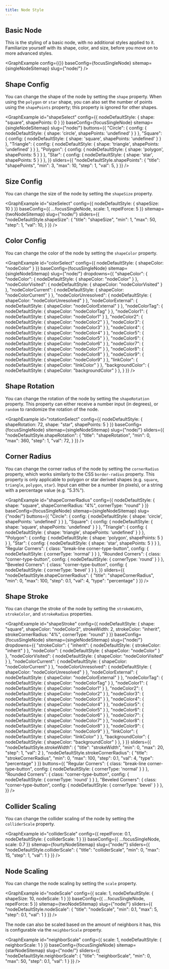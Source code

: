 ```yaml
---
title: Node Style
---
```



## Basic Node

This is the styling of a basic node, with no additional styles applied to it.
Familiarize yourself with its shape, color, and size, before you move on to more advanced styles.

<GraphExample config={{}} baseConfig={focusSingleNode} sitemap={singleNodeSitemap} slug={"node/"} />


## Shape Config
You can change the shape of the node by setting the `shape` property.
When using the `polygon` or `star` shape, you can also set the number of points using the `shapePoints` property;
this property is ignored for other shapes.

<GraphExample id="shapeSelect" config={{ nodeDefaultStyle: { shape: "square", shapePoints: 0 } }} baseConfig={focusSingleNode} sitemap={singleNodeSitemap} slug={"node/"}
	buttons={{
		"Circle": { config: { nodeDefaultStyle: { shape: 'circle', shapePoints: 'undefined' } } },
		"Square": { config: { nodeDefaultStyle: { shape: 'square', shapePoints: 'undefined' } } },
		"Triangle": { config: { nodeDefaultStyle: { shape: 'triangle', shapePoints: 'undefined' } } },
		"Polygon": { config: { nodeDefaultStyle: { shape: 'polygon', shapePoints: 5 } } },
		"Star": { config: { nodeDefaultStyle: { shape: 'star', shapePoints: 5 } } },
	}}
	sliders={{
		"nodeDefaultStyle.shapePoints": {
			"title": "shapePoints",
			"min": 3,
			"max": 10,
			"step": 1,
			"val": 5,
		}
	}}
/>

## Size Config
You can change the size of the node by setting the `shapeSize` property.

<GraphExample id="sizeSelect" config={{ nodeDefaultStyle: { shapeSize: 10 } }} baseConfig={{ ...focusSingleNode, scale: 1, repelForce: 5 }} sitemap={twoNodeSitemap} slug={"node/"}
	sliders={{
		"nodeDefaultStyle.shapeSize": {
			"title": "shapeSize",
			"min": 1,
			"max": 50,
			"step": 1,
			"val": 10,
		}
	}}
/>


## Color Config
You can change the color of the node by setting the `shapeColor` property.

<GraphExample id="colorSelect" config={{ nodeDefaultStyle: { shapeColor: "nodeColor" } }} baseConfig={focusSingleNode} sitemap={singleNodeSitemap} slug={"node/"}
	dropdowns={{
		"shapeColor": {
			"nodeColor": { nodeDefaultStyle: { shapeColor: "nodeColor" } },
			"nodeColorVisited": { nodeDefaultStyle: { shapeColor: "nodeColorVisited" } },
			"nodeColorCurrent": { nodeDefaultStyle: { shapeColor: "nodeColorCurrent" } },
			"nodeColorUnresolved": { nodeDefaultStyle: { shapeColor: "nodeColorUnresolved" } },
			"nodeColorExternal": { nodeDefaultStyle: { shapeColor: "nodeColorExternal" } },
			"nodeColorTag": { nodeDefaultStyle: { shapeColor: "nodeColorTag" } },
			"nodeColor1": { nodeDefaultStyle: { shapeColor: "nodeColor1" } },
			"nodeColor2": { nodeDefaultStyle: { shapeColor: "nodeColor2" } },
			"nodeColor3": { nodeDefaultStyle: { shapeColor: "nodeColor3" } },
			"nodeColor4": { nodeDefaultStyle: { shapeColor: "nodeColor4" } },
			"nodeColor5": { nodeDefaultStyle: { shapeColor: "nodeColor5" } },
			"nodeColor6": { nodeDefaultStyle: { shapeColor: "nodeColor6" } },
			"nodeColor7": { nodeDefaultStyle: { shapeColor: "nodeColor7" } },
			"nodeColor8": { nodeDefaultStyle: { shapeColor: "nodeColor8" } },
			"nodeColor9": { nodeDefaultStyle: { shapeColor: "nodeColor9" } },
			"linkColor": { nodeDefaultStyle: { shapeColor: "linkColor" } },
			"backgroundColor": { nodeDefaultStyle: { shapeColor: "backgroundColor" } },
		}
	}}
/>


## Shape Rotation
You can change the rotation of the node by setting the `shapeRotation` property.
This property can either receive a number input (in degrees), or `random` to randomize the rotation of the node.

<GraphExample id="rotationSelect" config={{ nodeDefaultStyle: { shapeRotation: 72, shape: "star", shapePoints: 5 } }} baseConfig={focusSingleNode} sitemap={singleNodeSitemap} slug={"node/"}
	sliders={{
		"nodeDefaultStyle.shapeRotation": {
			"title": "shapeRotation",
			"min": 0,
			"max": 360,
			"step": 1,
			"val": 72,
		}
	}}
/>


## Corner Radius
You can change the corner radius of the node by setting the `cornerRadius` property,
which works similarly to the CSS `border-radius` property.
This property is only applicable to polygon or star derived shapes (e.g. `square`, `triangle`, `polygon`, `star`).
Input can either be a number (in pixels), or a string with a percentage value (e.g. "5.3%").

<GraphExample id="shapeCornerRadius"
			  config={{
				  nodeDefaultStyle: {
					  shape: "square",
					  shapeCornerRadius: "4%",
					  cornerType: "round"
				  }
			  }}
			  baseConfig={focusSingleNode} sitemap={singleNodeSitemap} slug={"node/"}
			  buttons={{
				  "Circle": { config: { nodeDefaultStyle: { shape: 'circle', shapePoints: 'undefined' } } },
				  "Square": { config: { nodeDefaultStyle: { shape: 'square', shapePoints: 'undefined' } } },
				  "Triangle": { config: { nodeDefaultStyle: { shape: 'triangle', shapePoints: 'undefined' } } },
				  "Polygon": { config: { nodeDefaultStyle: { shape: 'polygon', shapePoints: 5 } } },
				  "Star": { config: { nodeDefaultStyle: { shape: 'star', shapePoints: 5 } } },
				  "Regular Corners": { class: "break-line corner-type-button", config: { nodeDefaultStyle: { cornerType: 'normal' } } },
				  "Rounded Corners": { class: "corner-type-button", config: { nodeDefaultStyle: { cornerType: 'round' } } },
				  "Beveled Corners": { class: "corner-type-button", config: { nodeDefaultStyle: { cornerType: 'bevel' } } },
			  }}
			  sliders={{
				  "nodeDefaultStyle.shapeCornerRadius": {
					  "title": "shapeCornerRadius",
					  "min": 0,
					  "max": 100,
					  "step": 0.1,
					  "val": 4,
					  "type": "percentage"
				  }
			  }}
/>


## Shape Stroke
You can change the stroke of the node by setting the `strokeWidth`, `strokeColor`, and `strokeRadius` properties.

<GraphExample id="shapeStroke"
			  config={{
				  nodeDefaultStyle: {
					  shape: "square",
					  shapeColor: "nodeColor2",
					  strokeWidth: 2,
					  strokeColor: "inherit",
					  strokeCornerRadius: "4%",
					  cornerType: "round"
				  }
			  }}
			  baseConfig={focusSingleNode} sitemap={singleNodeSitemap} slug={"node/"}
			  dropdowns={{
				  "strokeColor": {
					  "inherit": { nodeDefaultStyle: { strokeColor: "inherit" } },
					  "nodeColor": { nodeDefaultStyle: { shapeColor: "nodeColor" } },
					  "nodeColorVisited": { nodeDefaultStyle: { shapeColor: "nodeColorVisited" } },
					  "nodeColorCurrent": { nodeDefaultStyle: { shapeColor: "nodeColorCurrent" } },
					  "nodeColorUnresolved": { nodeDefaultStyle: { shapeColor: "nodeColorUnresolved" } },
					  "nodeColorExternal": { nodeDefaultStyle: { shapeColor: "nodeColorExternal" } },
					  "nodeColorTag": { nodeDefaultStyle: { shapeColor: "nodeColorTag" } },
					  "nodeColor1": { nodeDefaultStyle: { shapeColor: "nodeColor1" } },
					  "nodeColor2": { nodeDefaultStyle: { shapeColor: "nodeColor2" } },
					  "nodeColor3": { nodeDefaultStyle: { shapeColor: "nodeColor3" } },
					  "nodeColor4": { nodeDefaultStyle: { shapeColor: "nodeColor4" } },
					  "nodeColor5": { nodeDefaultStyle: { shapeColor: "nodeColor5" } },
					  "nodeColor6": { nodeDefaultStyle: { shapeColor: "nodeColor6" } },
					  "nodeColor7": { nodeDefaultStyle: { shapeColor: "nodeColor7" } },
					  "nodeColor8": { nodeDefaultStyle: { shapeColor: "nodeColor8" } },
					  "nodeColor9": { nodeDefaultStyle: { shapeColor: "nodeColor9" } },
					  "linkColor": { nodeDefaultStyle: { shapeColor: "linkColor" } },
					  "backgroundColor": { nodeDefaultStyle: { shapeColor: "backgroundColor" } },
				  }
			  }}
			  sliders={{
				  "nodeDefaultStyle.strokeWidth": {
					  "title": "strokeWidth",
					  "min": 0,
					  "max": 20,
					  "step": 1,
					  "val": 2
				  },
				  "nodeDefaultStyle.strokeCornerRadius": {
					  "title": "strokeCornerRadius",
					  "min": 0,
					  "max": 100,
					  "step": 0.1,
					  "val": 4,
					  "type": "percentage"
				  }
			  }}
			  buttons={{
				  "Regular Corners": { class: "break-line corner-type-button", config: { nodeDefaultStyle: { cornerType: 'normal' } } },
				  "Rounded Corners": { class: "corner-type-button", config: { nodeDefaultStyle: { cornerType: 'round' } } },
				  "Beveled Corners": { class: "corner-type-button", config: { nodeDefaultStyle: { cornerType: 'bevel' } } },
			  }}
/>


## Collider Scaling

You can change the collider scaling of the node by setting the `colliderScale` property.

<GraphExample id="colliderScale"
			  config={{
				  repelForce: 0.1,
				  nodeDefaultStyle: {
					  colliderScale: 1
				  }
			  }}
			  baseConfig={{ ...focusSingleNode, scale: 0.7 }} sitemap={fourtyNodeSitemap} slug={"node/"}
			  sliders={{
				  "nodeDefaultStyle.colliderScale": {
					  "title": "colliderScale",
					  "min": 0,
					  "max": 15,
					  "step": 1,
					  "val": 1
				  }
			  }}
/>


## Node Scaling

You can change the node scaling by setting the `scale` property.

<GraphExample id="nodeScale"
			  config={{
				  scale: 1,
				  nodeDefaultStyle: {
					  shapeSize: 10,
					  nodeScale: 1
				  }
			  }}
			  baseConfig={{ ...focusSingleNode, repelForce: 5 }} sitemap={twoNodeSitemap} slug={"node/"}
			  sliders={{
				  "nodeDefaultStyle.nodeScale": {
					  "title": "nodeScale",
					  "min": 0.1,
					  "max": 5,
					  "step": 0.1,
					  "val": 1
				  }
			  }}
/>


The node can also be scaled based on the amount of neighbors it has, this is configurable via
the `neighborScale` property.

<GraphExample id="neighborScale"
			  config={{
				  scale: 1,
				  nodeDefaultStyle: {
					  neighborScale: 1
				  }
			  }}
			  baseConfig={focusSingleNode} sitemap={starNodeSitemap} slug={"node/"}
			  sliders={{
				  "nodeDefaultStyle.neighborScale": {
					  "title": "neighborScale",
					  "min": 0,
					  "max": 50,
					  "step": 0.1,
					  "val": 1
				  }
			  }}
/>
